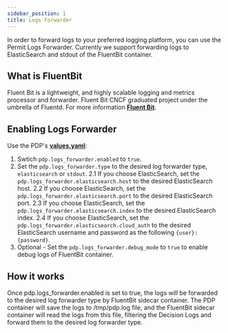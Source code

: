 ```yaml
---
sidebar_position: 1
title: Logs Forwarder
---
```



In order to forward logs to your preferred logging platform, you can use the Permit Logs Forwarder.
Currently we support forwarding logs to ElasticSearch and stdout of the FluentBit container.

## What is FluentBit

Fluent Bit is a lightweight, and highly scalable logging and metrics processor and forwarder.
Fluent Bit CNCF graduated project under the umbrella of Fluentd.
For more information **[Fluent Bit](https://fluentbit.io/)**.

## Enabling Logs Forwarder

Use the PDP's **[values.yaml](https://github.com/permitio/PDP/blob/v2/charts/pdp/values.yaml)**:
1. Swtich ```pdp.logs_forwarder.enabled``` to ```true```.
2. Set the ```pdp.logs_forwarder.type``` to the desired log forwarder type, ```elasticsearch``` or ```stdout```.
2.1 If you choose ElasticSearch, set the ```pdp.logs_forwarder.elasticsearch.host``` to the desired ElasticSearch host.
2.2 If you choose ElasticSearch, set the ```pdp.logs_forwarder.elasticsearch.port``` to the desired ElasticSearch port.
2.3 If you choose ElasticSearch, set the ```pdp.logs_forwarder.elasticsearch.index``` to the desired ElasticSearch index.
2.4 If you choose ElasticSearch, set the ```pdp.logs_forwarder.elasticsearch.cloud_auth``` to the desired ElasticSearch username and password as the following ```{user}:{password}```.
3. Optional - Set the ```pdp.logs_forwarder.debug_mode``` to ```true``` to enable debug logs of FluentBit container.

## How it works

Once pdp.logs_forwarder.enabled is set to true, the logs will be forwarded to the desired log forwarder type by FluentBit sidecar container.
The PDP container will save the logs to /tmp/pdp.log file, and the FluentBit sidecar container will read the logs from this file, filtering the Decision Logs and forward them to the desired log forwarder type.
